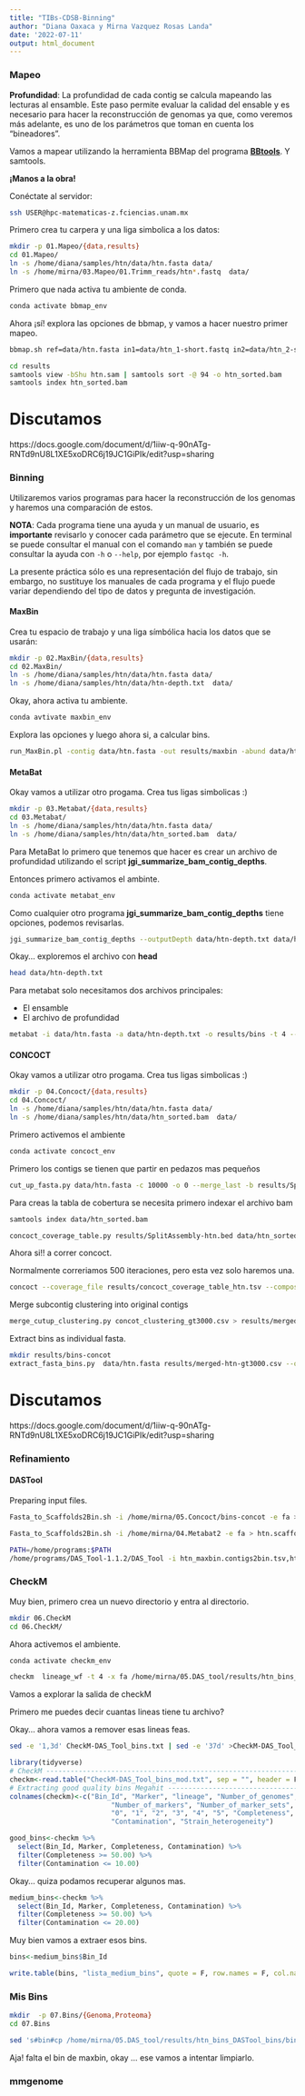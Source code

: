 ```yaml
---
title: "TIBs-CDSB-Binning"
author: "Diana Oaxaca y Mirna Vazquez Rosas Landa"
date: '2022-07-11'
output: html_document
---
```


### Mapeo

**Profundidad**: La profundidad de cada contig se calcula mapeando las lecturas al ensamble. Este paso permite evaluar la calidad del ensable y es necesario para hacer la reconstrucción de genomas ya que, como veremos más adelante, es uno de los parámetros que toman en cuenta los "bineadores". 

Vamos a mapear utilizando la herramienta BBMap del programa **[BBtools](https://jgi.doe.gov/data-and-tools/software-tools/bbtools/)**. Y samtools. 

**¡Manos a la obra!**

Conéctate al servidor:

```bash
ssh USER@hpc-matematicas-z.fciencias.unam.mx
```

Primero crea tu carpera y una liga simbolica a los datos:

```bash
mkdir -p 01.Mapeo/{data,results}
cd 01.Mapeo/
ln -s /home/diana/samples/htn/data/htn.fasta data/  
ln -s /home/mirna/03.Mapeo/01.Trimm_reads/htn*.fastq  data/ 
```

Primero que nada activa tu ambiente de conda.

```bash
conda activate bbmap_env
```

Ahora ¡sí! explora las opciones de bbmap, y vamos a hacer nuestro primer mapeo.

```bash
bbmap.sh ref=data/htn.fasta in1=data/htn_1-short.fastq in2=data/htn_2-short.fastq out=results/htn.sam kfilter=22 subfilter=15 maxindel=80 
```

```bash
cd results
samtools view -bShu htn.sam | samtools sort -@ 94 -o htn_sorted.bam
samtools index htn_sorted.bam
```

# Discutamos

https://docs.google.com/document/d/1iiw-q-90nATg-RNTd9nU8L1XE5xoDRC6j19JC1GiPIk/edit?usp=sharing

### Binning

Utilizaremos varios programas para hacer la reconstrucción de los genomas y haremos una comparación de estos.

**NOTA**: Cada programa tiene una ayuda y un manual de usuario, es **importante** revisarlo y conocer cada parámetro que se ejecute. En terminal se puede consultar el manual con el comando `man` y también se puede consultar la ayuda con `-h` o `--help`, por ejemplo `fastqc -h`.

La presente práctica sólo es una representación del flujo de trabajo, sin embargo, no sustituye los manuales de cada programa y el flujo puede variar dependiendo del tipo de datos y pregunta de investigación.

#### MaxBin

Crea tu espacio de trabajo y una liga símbólica hacia los datos que se usarán:

```bash
mkdir -p 02.MaxBin/{data,results}
cd 02.MaxBin/
ln -s /home/diana/samples/htn/data/htn.fasta data/  
ln -s /home/diana/samples/htn/data/htn-depth.txt  data/ 
```

Okay, ahora activa tu ambiente.

```bash
conda avtivate maxbin_env
```

Explora las opciones y luego ahora si, a calcular bins. 

```bash
run_MaxBin.pl -contig data/htn.fasta -out results/maxbin -abund data/htn-depth.txt -max_iteration 2
```

#### MetaBat

Okay vamos a utilizar otro progama. Crea tus ligas simbolicas :)

```bash
mkdir -p 03.Metabat/{data,results}
cd 03.Metabat/
ln -s /home/diana/samples/htn/data/htn.fasta data/  
ln -s /home/diana/samples/htn/data/htn_sorted.bam  data/ 
```

Para MetaBat lo primero que tenemos que hacer es crear un archivo de profundidad utilizando el script **jgi_summarize_bam_contig_depths**.

Entonces primero activamos el ambinte.

```bash
conda activate metabat_env
```

Como cualquier otro programa **jgi_summarize_bam_contig_depths** tiene opciones, podemos revisarlas. 

```bash
jgi_summarize_bam_contig_depths --outputDepth data/htn-depth.txt data/htn_sorted.bam
```

Okay... exploremos el archivo con **head**

```bash
head data/htn-depth.txt
```

Para metabat solo necesitamos dos archivos principales:

- El ensamble
- El archivo de profundidad
 
```bash
metabat -i data/htn.fasta -a data/htn-depth.txt -o results/bins -t 4 --minCVSum 0 --saveCls -d -v --minCV 0.1 -m 2000
```

#### CONCOCT

Okay vamos a utilizar otro progama. Crea tus ligas simbolicas :)

```bash
mkdir -p 04.Concoct/{data,results}
cd 04.Concoct/
ln -s /home/diana/samples/htn/data/htn.fasta data/  
ln -s /home/diana/samples/htn/data/htn_sorted.bam  data/ 
```

Primero activemos el ambiente

```bash
conda activate concoct_env
```

Primero los contigs se tienen que partir en pedazos mas pequeños

```bash
cut_up_fasta.py data/htn.fasta -c 10000 -o 0 --merge_last -b results/SplitAssembly-htn.bed > results/htn.fasta-split10K.fa
```

Para creas la tabla de cobertura se necesita primero indexar el archivo bam

```bash
samtools index data/htn_sorted.bam
```

```bash
concoct_coverage_table.py results/SplitAssembly-htn.bed data/htn_sorted.bam > results/concoct_coverage_table_htn.tsv
```

Ahora si!! a correr concoct.

Normalmente correriamos 500 iteraciones, pero esta vez solo haremos una.

```bash
concoct --coverage_file results/concoct_coverage_table_htn.tsv --composition_file results/htn.fasta-split10K.fa --clusters 400 --kmer_length 4 --threads 4 --length_threshold 3000 --basename concot --seed 4 --iterations 1
```

Merge subcontig clustering into original contigs

```bash
merge_cutup_clustering.py concot_clustering_gt3000.csv > results/merged-htn-gt3000.csv
```

Extract bins as individual fasta.

```bash
mkdir results/bins-concot
extract_fasta_bins.py  data/htn.fasta results/merged-htn-gt3000.csv --output_path results/bins-concot
```

# Discutamos

https://docs.google.com/document/d/1iiw-q-90nATg-RNTd9nU8L1XE5xoDRC6j19JC1GiPIk/edit?usp=sharing

### Refinamiento

#### DASTool

Preparing input files.

```bash
Fasta_to_Scaffolds2Bin.sh -i /home/mirna/05.Concoct/bins-concot -e fa > htn_concot.scaffolds2bin.tsv

Fasta_to_Scaffolds2Bin.sh -i /home/mirna/04.Metabat2 -e fa > htn.scaffolds2bin.tsv
```

```bash
PATH=/home/programs:$PATH
/home/programs/DAS_Tool-1.1.2/DAS_Tool -i htn_maxbin.contigs2bin.tsv,htn_metabat.scaffolds2bin.tsv,htn_concoct.scaffolds2bin.tsv -l maxbin,metabat,concoct -c data/htn.fasta -o results/htn_bins --debug -t 4  --search_engine diamond --write_bins 1 
```

### CheckM

Muy bien, primero crea un nuevo directorio y entra al directorio.

```bash
mkdir 06.CheckM
cd 06.CheckM/
```

Ahora activemos el ambiente.

```bash
conda activate checkm_env
```


```bash
checkm  lineage_wf -t 4 -x fa /home/mirna/05.DAS_tool/results/htn_bins_DASTool_bins DAStools-log_htn  -f CheckM-DAS_Tool_bins.txt
```

Vamos a explorar la salida de checkM

Primero me puedes decir cuantas lineas tiene tu archivo?

Okay... ahora vamos a remover esas lineas feas. 

```bash
sed -e '1,3d' CheckM-DAS_Tool_bins.txt | sed -e '37d' >CheckM-DAS_Tool_bins_mod.txt
```


```r
library(tidyverse)
# CheckM -------------------------------------------------------------------####
checkm<-read.table("CheckM-DAS_Tool_bins_mod.txt", sep = "", header = F, na.strings ="", stringsAsFactors= F)
# Extracting good quality bins Megahit ------------------------------------####
colnames(checkm)<-c("Bin_Id", "Marker", "lineage", "Number_of_genomes", 
                         "Number_of_markers", "Number_of_marker_sets", 
                         "0", "1", "2", "3", "4", "5", "Completeness", 
                         "Contamination", "Strain_heterogeneity")  

good_bins<-checkm %>%
  select(Bin_Id, Marker, Completeness, Contamination) %>%
  filter(Completeness >= 50.00) %>%
  filter(Contamination <= 10.00) 
```

Okay... quiza podamos recuperar algunos mas.

```r
medium_bins<-checkm %>%
  select(Bin_Id, Marker, Completeness, Contamination) %>%
  filter(Completeness >= 50.00) %>%
  filter(Contamination <= 20.00) 
```

Muy bien vamos a extraer esos bins.

```r
bins<-medium_bins$Bin_Id

write.table(bins, "lista_medium_bins", quote = F, row.names = F, col.names = F)
```

### Mis Bins

```bash
mkdir  -p 07.Bins/{Genoma,Proteoma}
cd 07.Bins
```

```bash
sed 's#bin#cp /home/mirna/05.DAS_tool/results/htn_bins_DASTool_bins/bin#g' lista_medium_bins | sed 's#$#.fa .#g' > copy_bins.sh
```

Aja! falta el bin de maxbin, okay ... ese vamos a intentar limpiarlo.

### mmgenome



